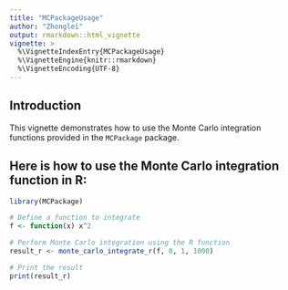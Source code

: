 ```yaml
---
title: "MCPackageUsage"
author: "Zhonglei"
output: rmarkdown::html_vignette
vignette: >
  %\VignetteIndexEntry{MCPackageUsage}
  %\VignetteEngine{knitr::rmarkdown}
  %\VignetteEncoding{UTF-8}
---
```

## Introduction

This vignette demonstrates how to use the Monte Carlo integration functions provided in the `MCPackage` package.

## Here is how to use the Monte Carlo integration function in R:
```r
library(MCPackage)

# Define a function to integrate
f <- function(x) x^2

# Perform Monte Carlo integration using the R function
result_r <- monte_carlo_integrate_r(f, 0, 1, 1000)

# Print the result
print(result_r)
```

